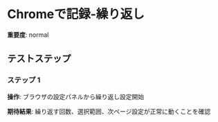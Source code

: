 # Chromeで記録-繰り返し

**重要度**: normal

## テストステップ

### ステップ 1

**操作**: ブラウザの設定パネルから繰り返し設定開始

**期待結果**:
繰り返す回数、選択範囲、次ページ設定が正常に動くことを確認

